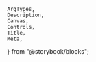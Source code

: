     ArgTypes,
    Description,
    Canvas,
    Controls,
    Title,
    Meta,
} from "@storybook/blocks";

<Meta of={stories} />
<Title of={stories} />
<Description of={Avatar} />

## Usage

If you have a URL for an image, you can use the `src` prop to display it.

<Canvas of={stories.WithSrc} />

If you don't have an image URL, you can use the `name` prop to display the
user's initials instead.

<Canvas of={stories.Name} />

### Size

You can customize the size of the `Avatar` by passing a pixel value to the
`size` prop.

<Canvas of={stories.Size} />
<Controls
    of={stories.Size}
    include={["size"]}
/>

### Variants

In addition to the default circular variant, you can also use the `square`
variant, which uses the same border radius used for button and input elements.

<Canvas of={stories.Square} />
<Controls
    of={stories.Square}
    include={["variant"]}
/>

## Props

<ArgTypes of={Avatar} />
